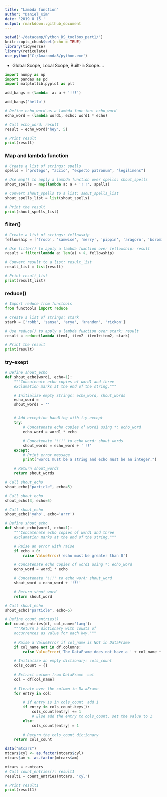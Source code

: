 ```yaml
---
title: "Lambda function"
author: "Daniel_Kim"
date: '2019 8 15 '
output: rmarkdown::github_document
---
```


```r
setwd("~/datacamp/Python_DS_toolbox_part1/")
knitr::opts_chunk$set(echo = TRUE)
library(tidyverse)
library(reticulate)
use_python("C:/Anaconda3/python.exe")
```

 - Global Scope, Local Scope, Built-in Scope....
 
```python
import numpy as np
import pandas as pd
import matplotlib.pyplot as plt

add_bangs = (lambda  a: a + '!!!')
```

```python
add_bangs('hello')
```


```python
# Define echo_word as a lambda function: echo_word
echo_word = (lambda word1, echo: word1 * echo)

# Call echo_word: result
result = echo_word('hey', 5)

# Print result
print(result)
```

### Map and lambda function

```python
# Create a list of strings: spells
spells = ["protego", "accio", "expecto patronum", "legilimens"]

# Use map() to apply a lambda function over spells: shout_spells
shout_spells = map(lambda a: a + '!!!', spells)

# Convert shout_spells to a list: shout_spells_list
shout_spells_list = list(shout_spells)

# Print the result
print(shout_spells_list)
```

### filter()

```python
# Create a list of strings: fellowship
fellowship = ['frodo', 'samwise', 'merry', 'pippin', 'aragorn', 'boromir', 'legolas', 'gimli', 'gandalf']

# Use filter() to apply a lambda function over fellowship: result
result = filter(lambda a: len(a) > 6, fellowship)

# Convert result to a list: result_list
result_list = list(result)

# Print result_list
print(result_list)
```

### reduce()

```python
# Import reduce from functools
from functools import reduce

# Create a list of strings: stark
stark = ['robb', 'sansa', 'arya', 'brandon', 'rickon']

# Use reduce() to apply a lambda function over stark: result
result = reduce(lambda item1, item2: item1+item2, stark)

# Print the result
print(result)
```


### try-exept

```python
# Define shout_echo
def shout_echo(word1, echo=1):
    """Concatenate echo copies of word1 and three
    exclamation marks at the end of the string."""

    # Initialize empty strings: echo_word, shout_words
    echo_word = ''
    shout_words = ''
    

    # Add exception handling with try-except
    try:
        # Concatenate echo copies of word1 using *: echo_word
        echo_word = word1 * echo

        # Concatenate '!!!' to echo_word: shout_words
        shout_words = echo_word + '!!!'
    except:
        # Print error message
        print("word1 must be a string and echo must be an integer.")

    # Return shout_words
    return shout_words

# Call shout_echo
shout_echo("particle", echo=5)
```


```python
# Call shout_echo
shout_echo(3, echo=5)
```


```python
# Call shout_echo
shout_echo('yaho', echo='arrr')
```


```python
# Define shout_echo
def shout_echo(word1, echo=1):
    """Concatenate echo copies of word1 and three
    exclamation marks at the end of the string."""

    # Raise an error with raise
    if echo < 0:
        raise ValueError('echo must be greater than 0')

    # Concatenate echo copies of word1 using *: echo_word
    echo_word = word1 * echo

    # Concatenate '!!!' to echo_word: shout_word
    shout_word = echo_word + '!!!'

    # Return shout_word
    return shout_word

# Call shout_echo
shout_echo("particle", echo=5)
```


```python
# Define count_entries()
def count_entries(df, col_name='lang'):
    """Return a dictionary with counts of
    occurrences as value for each key."""
    
    # Raise a ValueError if col_name is NOT in DataFrame
    if col_name not in df.columns:
        raise ValueError('The DataFrame does not have a ' + col_name + ' column.')

    # Initialize an empty dictionary: cols_count
    cols_count = {}
    
    # Extract column from DataFrame: col
    col = df[col_name]
    
    # Iterate over the column in DataFrame
    for entry in col:

        # If entry is in cols_count, add 1
        if entry in cols_count.keys():
            cols_count[entry] += 1
            # Else add the entry to cols_count, set the value to 1
        else:
            cols_count[entry] = 1
        
        # Return the cols_count dictionary
    return cols_count
```

```r
data("mtcars")
mtcars$cyl <- as.factor(mtcars$cyl)
mtcars$am <- as.factor(mtcars$am)
```


```python
mtcars = r.mtcars
# Call count_entries(): result1
result1 = count_entries(mtcars, 'cyl')

# Print result1
print(result1)
```


